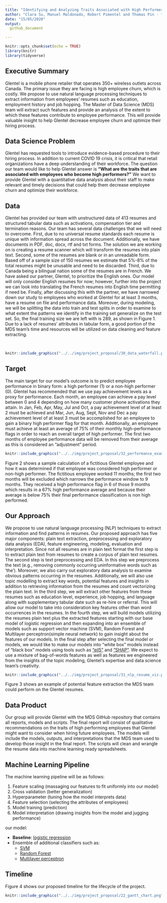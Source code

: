 ```yaml
---
title: "Identifying and Analyzing Traits Associated with High Performers"
author: "Clara Su, Manuel Maldonado, Robert Pimentel and Thomas Pin - **Mentor**: Varada Kolhatkar - **Partner Organization**: Glentel"
date: "15/05/2020"
output:
  github_document

---
```


```r
knitr::opts_chunk$set(echo = TRUE)
library(knitr)
library(tidyverse)
```


## Executive Summary
 
Glentel is a mobile phone retailer that operates 350+ wireless outlets across Canada. The primary issue they are facing is high employee churn, which is costly. We propose to use natural language processing techniques to extract information from employees’ resumes such as education, employment history and job hopping. The Master of Data Science (MDS) team will extract such features and provide an analysis of the extent to which these features contribute to employee performance. This will provide valuable insight to help Glentel decrease employee churn and optimize their hiring process.   

## Data Science Problem

Glentel has requested tools to introduce evidence-based procedure to their hiring process. In addition to current COVID 19 crisis, it is critical that retail organizations have a deep understanding of their workforce. The question our team would like to help Glentel answer is **“What are the traits that are associated with employees who become high performers?”** We want to provide Glentel with a quantitative data analysis about their staff to make relevant and timely decisions that could help them decrease employee churn and optimize their workforce.

## Data

Glentel has provided our team with unstructured data of 413 resumes and structured tabular data such as activations, compensation tier and termination reasons. Our team has several data challenges that we will need to overcome. First, due to no universal resume standards each resume is unique with information spread across the document. Additionally, we have documents in PDF, doc, docx, rtf and txt forms. The solution we are working on is creating a resume scanner which will transform the resumes into plain text. Second, some of the resumes are blank or in an unreadable form. Based off of a sample size of 150 resumes we estimate that 5%-8% of the total resumes might be unusable and need to be discarded. Third, due to Canada being a bilingual nation some of the resumes are in French. We have asked our partner, Glentel, to prioritize the English ones. Our model will only consider English resumes for now; however, further into the project we can look into translating the French resumes into English time permitting if need be. Finally, after discussing this with the partner, we have narrowed down our study to employees who worked at Glentel for at least 3 months, have a resume on file and performance data. Moreover, during modeling, we will be splitting the data into train and test splits in order to examine to what extent the patterns we identify in the training set generalize on the test set. So, the final training size we are left with is 289, as shown in Figure 1. Due to a lack of resumes’ attributes in tabular form, a good portion of the MDS team’s time and resources will be utilized on data cleaning and feature extracting.

<br>

```r
knitr::include_graphics("../../img/project_proposal/30_data_waterfall.png")
```

## Target

The main target for our model’s outcome is to predict employee performance in binary form: a high performer (1) or a non-high performer (0). Glentel has recommended that we use pay achievement levels as a proxy for performance. Each month, an employee can achieve a pay level between 0 and 4 depending on how many customer phone activations they attain. In Jan, Feb, Apr, May, Jul and Oct, a pay achievement level of at least 2 must be achieved and Mar, Jun, Aug, Sept, Nov and Dec a pay achievement level of at least 3 must be accomplished for an employee to gain a binary high performer flag for that month. Additionally, an employee must achieve at least an average of 75% of their monthly high-performance flags in order to reach an overall target of high performer. The first two months of employee performance data will be removed from their average as this is considered an “adjustment” period.

```r
knitr::include_graphics("../../img/project_proposal/32_performance_example.png")
```

Figure 2 shows a sample calculation of a fictitious Glentel employee and how it was determined if that employee was considered high performer or non-high performer. The fictitious employee worked 11 months; the first two months will be excluded which narrows the performance window to 9 months. They received a high performance flag in 6 of those 9 months which results in a 67% high performance average and because their average is below 75% their final performance classification is non high performed. 

## Our Approach
We propose to use natural language processing (NLP) techniques to extract information and find patterns in resumes. Our proposed approach has five major components: plain text extraction, preprocessing and exploratory data analysis (EDA), feature engineering, modeling, evaluation and interpretation. Since not all resumes are in plain text format the first step is to extract plain text from resumes to create a corpus of plain text resumes. The second step is text preprocessing and EDA. In this step we preprocess the text (e.g., removing commonly occurring uninformative words such as ‘the’). Moreover, we also carry out exploratory data analysis to examine obvious patterns occurring in the resumes. Additionally, we will also use topic modelling to extract key words, potential features and insights in addition to retrieving information from the resumes and count vectorizing the plain text. In the third step, we will extract other features from these resumes such as education level, experience, job hopping, and language along with supplementary tabular date such as re-hire or referral. This will allow our model to take into consideration key features other than word occurrences in the resumes. In the fourth step, we will build models utilizing the resumes plain text plus the extracted features starting with our base model of logistic regression and then expanding into an ensemble of models such as support vector machine (SVM), Random Forest and Multilayer perceptron(simple neural network) to gain insight about the features of our models.  In the final step after selecting the final model or models, we would like to make our models into “white box” models instead of “black box” models using tools such as [“eil5”](https://eli5.readthedocs.io/en/latest/overview.html) and [“SHAP”](https://github.com/slundberg/shap). We expect to use a mixture of bag-of-words features as well as features we engineered from the insights of the topic modeling, Glentel’s expertise and data science team’s creativity.
  


```r
knitr::include_graphics("../../img/project_proposal/31_nlp_resume_viz.png")
```

Figure 3 shows an example of potential feature extraction the MDS team could perform on the Glentel resumes.  

## Data Product

Our group will provide Glentel with the MDS GitHub repository that contains all reports, models and scripts. The final report will consist of qualitative recommendations on the traits of high performing employees that Glentel might want to consider when hiring future employees. The models will include the models, outputs, and interpretations that the MDS team used to develop those insight in the final report. The scripts will clean and wrangle the resume data into machine learning ready spreadsheets.   

## Machine Learning Pipeline

The machine learning pipeline will be as follows:

1.	Feature scaling (massaging our features to fit uniformly into our model) 
2.	Cross validation (better generalization)
3.	Hyperparameter (tuning how the model interprets data)
4.	Feature selection (selecting the attributes of employees) 
5.	Model training (prediction)
6.	Model interpretation (drawing insights from the model and jugging performance) 

our model:

-	**Baseline**: [logistic regression](https://scikit-learn.org/stable/modules/generated/sklearn.linear_model.LogisticRegression.html)
- Ensemble of additional classifiers such as:
  - [SVM](https://scikit-learn.org/stable/modules/generated/sklearn.svm.SVC.html) 
  - [Random Forest](https://scikit-learn.org/stable/modules/generated/sklearn.ensemble.RandomForestClassifier.html) 
  - [Multilayer perceptron](https://scikit-learn.org/stable/modules/neural_networks_supervised.html) 


## Timeline

Figure 4 shows our proposed timeline for the lifecycle of the project.

```r
knitr::include_graphics("../../img/project_proposal/22_gantt_chart.png")
```


